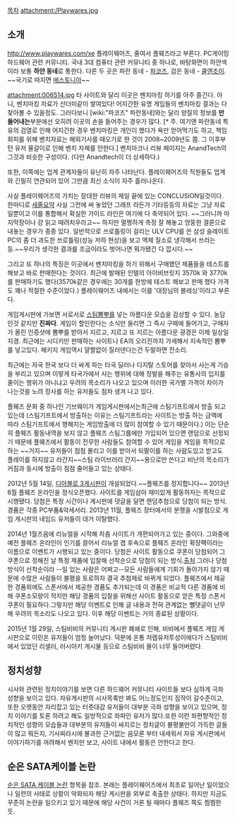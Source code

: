 [[목차]]
attachment:/Playwares.jpg

== 소개 ==
[[http://www.playwares.com/xe]]
플레이웨어즈, 줄여서 플웨즈라고 부른다. PC게이밍 하드웨어 관련 커뮤니티. 국내 3대 컴퓨터 관련 커뮤니티 중 하나로, 바탕화면이 하얀색이라 보통 '''하얀 동네'''로 통한다. 다른 두 곳은 파란 동네 - [[파코즈]], 검은 동네 - [[쿨엔조이]]. ~~국기로 따지면 [[에스토니아]]~~

attachment:006514.jpg
타 사이트와 달리 이곳은 벤치마킹 하기를 아주 즐긴다. 아니, 벤치마킹 자료가 산더미같이 쌓여있다! 어지간한 유명 게임들의 벤치마킹 결과는 다 찾아볼 수 있을정도. 그러다보니 [wiki:"파코즈" 파란동네]와는 달리 양질의 정보를 '''만들어내는'''부분에선 오히려 이곳의 손을 들어주는 경우가 많다. [* 주. 여기엔 파란동네 특유의 검열로 인해 어지간한 경우 벤치마킹은 개인이 했다가 욕만 얻어먹기도 하고, 책임회피를 위해 벤치자료는 해외기사를 때오기로 한 것이 2008~2009년도 쯤. 그 이후부턴 유저 물갈이로 인해 벤치 자체를 안한다.] 벤치마크나 리뷰 페이지는 AnandTech의 그것과 비슷한 구성이다. (다만 Anandtech이 더 상세하다.)

또한, 이쪽에는 업계 관계자들이 유난히 자주 나타난다. 플레이웨어즈의 직원들도 업계와 긴밀히 연관되어 있어 그만큼 최신 소식이 자주 흘러나온다.

사실 플레이웨어즈의 가치는 장대한 리뷰의 제일 끝에 있는 CONCLUSION일것이다.
한마디로 [[세줄요약]] 사실 그전에 써 놓았던 그래프 라든가 기타등등의 자료는 그냥 자료일뿐이고 이를 통합해서 확실한 가이드 라인은 여기에 다 축약되어 있다. ~~그러니까 마지막장이나 걍 읽고 때려치우라고~~ 하지만 멀쩡하게 측정 잘 해놓고 엉뚱한 결론으로 내놓는 경우가 종종 있다. 일반적으로 쓰로틀링이 걸리는 ULV CPU를 쓴 삼성 슬레이트 PC의 좀 더 과도한 쓰로틀링(성능 저하 현상)을 보고 액체 질소로 냉각해서 쓰라는 등.~~우리가 생각한 결과를 조금이라도 벗어나면 뭐가됐건 다 깝시다.~~

그리고 또 하나의 특징은 이곳에서 벤치마킹을 하기 위해서 구매했던 제품들을 테스트를 해보고 바로 판매한다는 것이다. 최근에 발매된 인텔의 아이비브릿지 3570k 와 3770k를 판매하기도 했다(3570k같은 경우에는 30개를 한방에 테스트 해보고 판매 했다 가격도 꽤나 적절한 수준이었다.) 플레이웨어즈 내에서는 이를 '대장님의 블레싱'이라고 부른다.

게임게시판에 가보면 서로서로 [[스팀]]뽐뿌를 넣는 아름다운 모습을 감상할 수 있다. 농담인것 같지만 '''진짜다'''. 게임이 할인한다는 소식만 들리면 그 즉시 구매에 들어가고, 구매자가 올린 인증샷에 뽐뿌를 받아서 지르고, 지르고 또 지르는 아름다운 광경은 이제 일상일 지경. 최근에는 시디키만 판매하는 사이트나 EA의 오리진까지 가세해서 지속적인 뽐뿌를 넣고있다. 패키지 게임역시 얄짤없이 질러댄다는건 두말하면 잔소리.

최근에는 자국 한국 보다 더 싸게 파는 타국 딜러나 디지탈 스토어를 찾아서 사는게 기승을 부리고 있으며 이렇게 타국가에서 사는 행위에 대해 정발을 해주는 유통사의 입지를 줄이는 행위가 아니냐고 우려의 목소리가 나오고 있으며 이러한 국가별 가격이 차이가 나는것을 노려 장사를 하는 유저들도 점차 생겨 나고 있다.

플웨즈 문화 중 하나인 기브웨이가 게임게시판에서는최근에 스팀기프트에서 방출 되고 있는데 (스팀기프트에서 방출하는 이유는 스팀기프트라는 사이트는 방출 하는 금액에 따라 스팀기프트에서 행해지는 게임방출에 더 많이 참여할 수 있기 때문이다.)
이는 단순히 플웨즈 활동내역을 보지 않고 플웨즈 스팀그룹에만 가입되어 있으면 랜덤으로 선정되기 때문에 플웨즈에서 활동이 전무한 사람들도 참여할 수 있어 게임을 게임을 목적으로 하는 ~~거지~~ 유저들이 점점 몰리고   이를 받아서 되팔이를 하는 사람도있고 받고도 플레이를 하지않고 라간지~~스팀 라이브러리 간지~~용으로만 쓴다고 비난의 목소리가 커짐과 동시에 방출이 점점 줄어들고 있는 상태다.

2012년 5월 14일, [[디아블로 3]]게시판이 개설되었다.~~플웨즈를 정지합니다~~ 2013년 6월 플웨즈 온라인을 정식오픈했다. 사이트를 게임삼아 재미있게 활동하자는 목적으로 시행됐다. 당첨은 특정 시간이나 게시판에 댓글을 달면 랜덤추첨으로 당첨이 되는 방식. 경품은 각종 PC부품&악세서리. 2013년 11월, 플웨즈 장터에서의 분쟁을 시발점으로 게임 게시판의 네임드 유저들이 대거 이탈했다.

2014년 1월즈음에 리뉴얼을 시작해 차츰 사이트가 개편되어가고 있는 중이다. 그와중에 예전 플웨즈 온라인이 인기를 끌어서 리뉴얼 겸 후속으로 플웨즈 온라인 확장팩이라는 이름으로 이벤트가 시행되고 있는 중이다. 당첨은 사이트 활동으로 쿠폰이 당첨되어 그 쿠폰으로 정해진 날 특정 제품에 입찰해 선착순으로 당첨이 되는 방식.[http://www.playwares.com/xe/38353764 출처] 그러나 당첨방식이 선착순이라 --일 있는 사람은 어쩌고--모든 사람들에게 기회가 돌아가지 않기 때문에 수많은 사람들이 불평을 토로하자 결국 추첨제로 바뀌게 되었다. 플웨즈에서 제공한 경품외에도 스폰서에서 제공한 경품도 추가되는데 이 경품은 비교적 다른 경품에 비해 쿠폰소모량이 적지만 해당 경품의 입찰을 위해선 사이트 활동으로 얻은 특정 스폰서 쿠폰이 필요하다.그렇지만 해당 이벤트로 인해 글 내용과 전혀 관계없는 뻘댓글이 난무해 우려의 목소리도 나오고 있다. 이후 해당 이벤트는 거의 종료된 상황이다.

2015년 1월 29일, 스팀비비의 커뮤니티 게시판 폐쇄로 인해, 비비에서 플웨즈 게임 게시판으로 이민온 유저들이 엄청 늘어났다. 덕분에 온통 저렙유저투성이에다가 스팀비비에서 있었던 리셀러, 러시아키 게시물 등으로 스팀비비 물이 너무 들어버렸다.

== 정치성향 ==

시사와 관련된 정치이야기를 보면 다른 하드웨어 커뮤니티 사이트들 보다 심하게 극좌 성향을 보이고 있다. 자유게시판의 시사목록만 봐도 어느정도인지 짐작이 갈수준이고, 또한 오랫동안 자리잡고 있는 터줏대감 유저들이 대부분 극좌 성향을 보이고 있으며, 정치 이야기를 토론 하려고 해도 일방적으로 좌파인 유저가 많다.또한 이런 좌편향적인 정치적인 성향의 모습들과 대부분의 유저들이 싸지르는 정치글이 불평불만이 가득한 글들이 많고 뭐든지, 기사찌라시에 불과한 근거없는 음모론 부터 내세워서 자유 게시판에서 이야기하기를 꺼려해서 벤치만 보고, 사이트 내에서 활동은 안한다고 한다.

== 순은 SATA케이블 논란 ==
[[순은 SATA 케이블 논란]] 항목을 참조. 본래는 플레이웨어즈에서 최초로 일어난 일이었으나 일련의 사태로 상황이 악화되자 해당 게시판을 외부로 축출한 상태다. 하지만 지금도 꾸준히 논란을 일으키고 있기 때문에 해당 사건이 거론 될 때마다 플웨즈 쪽도 찜찜한 듯. 


